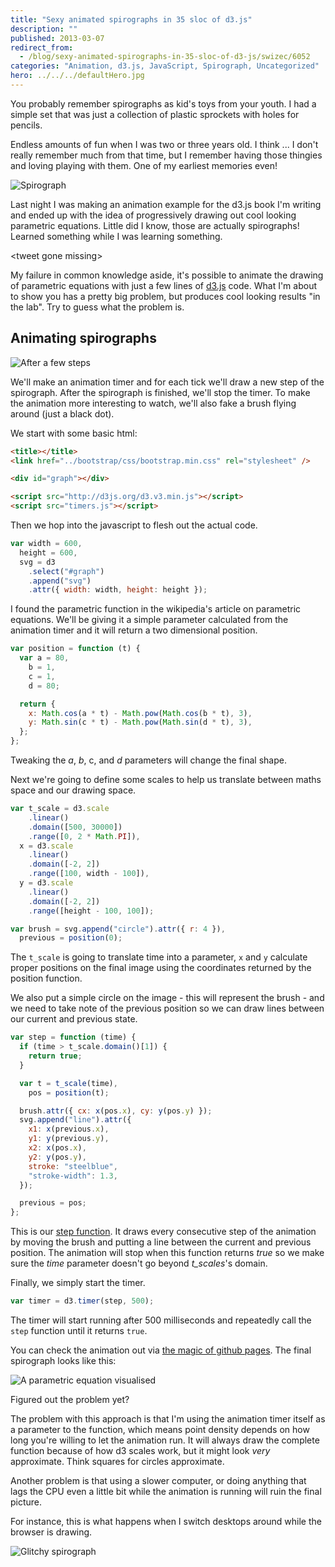 ```yaml
---
title: "Sexy animated spirographs in 35 sloc of d3.js"
description: ""
published: 2013-03-07
redirect_from:
  - /blog/sexy-animated-spirographs-in-35-sloc-of-d3-js/swizec/6052
categories: "Animation, d3.js, JavaScript, Spirograph, Uncategorized"
hero: ../../../defaultHero.jpg
---
```


You probably remember spirographs as kid's toys from your youth. I had a simple set that was just a collection of plastic sprockets with holes for pencils.

Endless amounts of fun when I was two or three years old. I think ... I don't really remember much from that time, but I remember having those thingies and loving playing with them. One of my earliest memories even!

![Spirograph](./img/Spirographhfie73.jpeg)

Last night I was making an animation example for the d3.js book I'm writing and ended up with the idea of progressively drawing out cool looking parametric equations. Little did I know, those are actually spirographs! Learned something while I was learning something.

&lt;tweet gone missing>

My failure in common knowledge aside, it's possible to animate the drawing of parametric equations with just a few lines of [d3.js](http://d3js.org) code. What I'm about to show you has a pretty big problem, but produces cool looking results "in the lab". Try to guess what the problem is.

## Animating spirographs

![After a few steps](https://swizec.com/wp-content/uploads/2013/03/0007_04_04.png)

We'll make an animation timer and for each tick we'll draw a new step of the spirograph. After the spirograph is finished, we'll stop the timer. To make the animation more interesting to watch, we'll also fake a brush flying around (just a black dot).

We start with some basic html:

```html
<title></title>
<link href="../bootstrap/css/bootstrap.min.css" rel="stylesheet" />

<div id="graph"></div>

<script src="http://d3js.org/d3.v3.min.js"></script>
<script src="timers.js"></script>
```

Then we hop into the javascript to flesh out the actual code.

```javascript
var width = 600,
  height = 600,
  svg = d3
    .select("#graph")
    .append("svg")
    .attr({ width: width, height: height });
```

I found the parametric function in the wikipedia's article on parametric equations. We'll be giving it a simple parameter calculated from the animation timer and it will return a two dimensional position.

```javascript
var position = function (t) {
  var a = 80,
    b = 1,
    c = 1,
    d = 80;

  return {
    x: Math.cos(a * t) - Math.pow(Math.cos(b * t), 3),
    y: Math.sin(c * t) - Math.pow(Math.sin(d * t), 3),
  };
};
```

Tweaking the _a_, _b_, c, and _d_ parameters will change the final shape.

Next we're going to define some scales to help us translate between maths space and our drawing space.

```javascript
var t_scale = d3.scale
    .linear()
    .domain([500, 30000])
    .range([0, 2 * Math.PI]),
  x = d3.scale
    .linear()
    .domain([-2, 2])
    .range([100, width - 100]),
  y = d3.scale
    .linear()
    .domain([-2, 2])
    .range([height - 100, 100]);

var brush = svg.append("circle").attr({ r: 4 }),
  previous = position(0);
```

The `t_scale` is going to translate time into a parameter, `x` and `y` calculate proper positions on the final image using the coordinates returned by the position function.

We also put a simple circle on the image - this will represent the brush - and we need to take note of the previous position so we can draw lines between our current and previous state.

```javascript
var step = function (time) {
  if (time > t_scale.domain()[1]) {
    return true;
  }

  var t = t_scale(time),
    pos = position(t);

  brush.attr({ cx: x(pos.x), cy: y(pos.y) });
  svg.append("line").attr({
    x1: x(previous.x),
    y1: y(previous.y),
    x2: x(pos.x),
    y2: y(pos.y),
    stroke: "steelblue",
    "stroke-width": 1.3,
  });

  previous = pos;
};
```

This is our [step function](http://en.wikipedia.org/wiki/Step_function "Step function"). It draws every consecutive step of the animation by moving the brush and putting a line between the current and previous position. The animation will stop when this function returns _true_ so we make sure the _time_ parameter doesn't go beyond _t_scales_'s domain.

Finally, we simply start the timer.

```javascript
var timer = d3.timer(step, 500);
```

The timer will start running after 500 milliseconds and repeatedly call the `step` function until it returns `true`.

You can check the animation out via [the magic of github pages](http://swizec.github.com/d3.js-book-examples/ch4/timers.html). The final spirograph looks like this:

![A parametric equation visualised](https://swizec.com/wp-content/uploads/2013/03/0007_04_05.png)

Figured out the problem yet?

The problem with this approach is that I'm using the animation timer itself as a parameter to the function, which means point density depends on how long you're willing to let the animation run. It will always draw the complete function because of how d3 scales work, but it might look _very_ approximate. Think squares for circles approximate.

Another problem is that using a slower computer, or doing anything that lags the CPU even a little bit while the animation is running will ruin the final picture.

For instance, this is what happens when I switch desktops around while the browser is drawing.

![Glitchy spirograph](https://swizec.com/wp-content/uploads/2013/03/glitchy-spirograph.png)
